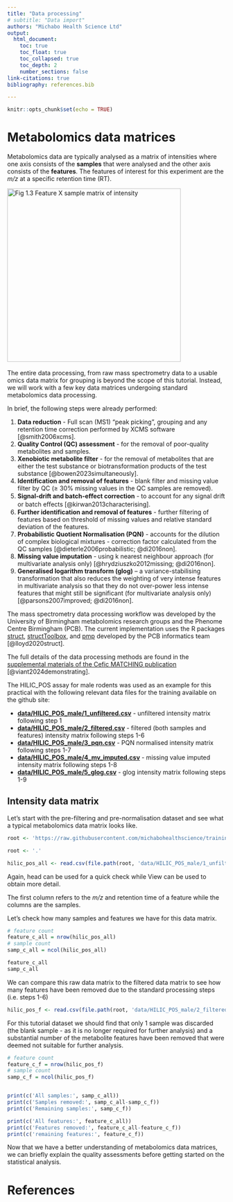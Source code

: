 ```yaml
---
title: "Data processing"
# subtitle: "Data import"
authors: "Michabo Health Science Ltd"
output: 
  html_document:
    toc: true
    toc_float: true
    toc_collapsed: true
    toc_depth: 2
    number_sections: false
link-citations: true
bibliography: references.bib

---
```


```r
knitr::opts_chunk$set(echo = TRUE)
```


# Metabolomics data matrices

Metabolomics data are typically analysed as a matrix of intensities where one axis consists of the **samples** that were analysed and the other axis consists of the **features**. The features of interest for this experiment are the *m/z* at a specific retention time (RT).

![Fig 1.3 Feature X sample matrix of intensity](feature_matrix.png){width=400px}
&nbsp;

The entire data processing, from raw mass spectrometry data to a usable omics data matrix for grouping is beyond the scope of this tutorial. Instead, we will work with a few key data matrices undergoing standard metabolomics data processing.

In brief, the following steps were already performed:

1. **Data reduction** - Full scan (MS1) “peak picking”, grouping and any retention time correction performed by XCMS software [@smith2006xcms].
2. **Quality Control (QC) assessment** - for the removal of poor-quality metabolites and samples.
3. **Xenobiotic metabolite filter** - for the removal of metabolites that are either the test substance or biotransformation products of the test substance [@bowen2023simultaneously].
4. **Identification and removal of features** - blank filter and missing value filter by QC (≥ 30% missing values in the QC samples are removed).
5. **Signal-drift and batch-eﬀect correction** - to account for any signal drift or batch eﬀects [@kirwan2013characterising].
6. **Further identification and removal of features** - further filtering of features based on threshold of missing values and relative standard deviation of the features.
7. **Probabilistic Quotient Normalisation (PQN)** - accounts for the dilution of complex biological mixtures - correction factor calculated from the QC samples [@dieterle2006probabilistic; @di2016non].
8. **Missing value imputation** - using k nearest neighbour approach (for multivariate analysis only) [@hrydziuszko2012missing; @di2016non].
9. **Generalised logarithm transform (glog)** – a variance-stabilising transformation that also reduces the weighting of very intense features in multivariate analysis so that they do not over-power less intense features that might still be significant (for multivariate analysis only) [@parsons2007improved; @di2016non].

The mass spectrometry data processing workflow was developed by the University of Birmingham metabolomics research groups and the Phenome Centre Birmingham (PCB). The current implementation uses the R packages [struct](https://bioconductor.org/packages/release/bioc/html/struct.html), 
[structToolbox](https://www.bioconductor.org/packages/release/bioc/html/structToolbox.html), and [pmp](https://bioconductor.org/packages/release/bioc/html/pmp.html) developed by the PCB informatics team [@lloyd2020struct].

The full details of the data processing methods are found in the [supplemental materials of the Cefic MATCHING publication ](https://www.ncbi.nlm.nih.gov/pmc/articles/PMC10944399/bin/204_2024_3680_MOESM1_ESM.pdf) [@viant2024demonstrating]. 

The HILIC_POS assay for male rodents was used as an example for this practical with the following relevant data files for the training available on the github site:


* **[data/HILIC_POS_male/1_unfiltered.csv](https://raw.githubusercontent.com/michabohealthscience/training-fsa/main/data/HILIC_POS_male/1_unfiltered.csv)** - unfiltered intensity matrix following step 1
* **[data/HILIC_POS_male/2_filtered.csv](https://raw.githubusercontent.com/michabohealthscience/training-fsa/main/data/HILIC_POS_male/2_filtered.csv)** - filtered (both samples and features) intensity matrix following steps 1-6
* **[data/HILIC_POS_male/3_pqn.csv](https://raw.githubusercontent.com/michabohealthscience/training-fsa/main/data/HILIC_POS_male/3_pqn.csv)** - PQN normalised intensity matrix following steps 1-7
* **[data/HILIC_POS_male/4_mv_imputed.csv](https://raw.githubusercontent.com/michabohealthscience/training-fsa/main/data/HILIC_POS_male/4_mv_imputed.csv)** - missing value imputed intensity matrix following steps 1-8
* **[data/HILIC_POS_male/5_glog.csv](https://raw.githubusercontent.com/michabohealthscience/training-fsa/main/data/HILIC_POS_male/5_glog.csv)** - glog intensity matrix following steps 1-9



## Intensity data matrix


Let’s start with the pre-filtering and pre-normalisation dataset and see what a typical metabolomics data matrix looks like.


```r
root <- 'https://raw.githubusercontent.com/michabohealthscience/training-fsa/main'
```


```r
root <- '.'
```


```r
hilic_pos_all <- read.csv(file.path(root, 'data/HILIC_POS_male/1_unfiltered.csv'), row.names = 1)


```

Again, head can be used for a quick check while View can be used to obtain more detail.

The first column refers to the *m/z* and retention time of a feature while the columns are the samples.

Let’s check how many samples and features we have for this data matrix.


```r
# feature count
feature_c_all = nrow(hilic_pos_all)
# sample count
samp_c_all = ncol(hilic_pos_all)

feature_c_all
samp_c_all
```

We can compare this raw data matrix to the filtered data matrix to see how many features have been removed due to the standard processing steps (i.e. steps 1-6)


```r
hilic_pos_f <- read.csv(file.path(root, 'data/HILIC_POS_male/2_filtered.csv'), row.names = 1)
```

For this tutorial dataset we should find that only 1 sample was discarded (the blank sample - as it is no longer required for further analysis) and a substantial number of the metabolite features have been removed that were deemed not suitable for further analysis.

```r

# feature count
feature_c_f = nrow(hilic_pos_f)
# sample count
samp_c_f = ncol(hilic_pos_f)


print(c('All samples:', samp_c_all))
print(c('Samples removed:', samp_c_all-samp_c_f))
print(c('Remaining samples:', samp_c_f))

print(c('All features:', feature_c_all))
print(c('Features removed:', feature_c_all-feature_c_f))
print(c('remaining features:', feature_c_f))
```


Now that we have a better understanding of metabolomics data matrices, we can briefly explain the quality assessments before getting started on the statistical analysis.


# References


